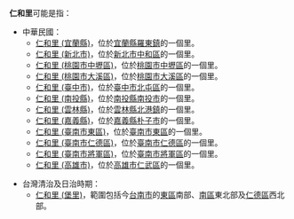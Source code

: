 '''仁和里'''可能是指：
*中華民國：
**[[仁和里_(宜蘭縣)|仁和里 (宜蘭縣)]]，位於[[宜蘭縣|宜蘭縣]][[羅東鎮_(臺灣)|羅東鎮]]的一個里。
**[[仁和里_(新北市)|仁和里 (新北市)]]，位於[[新北市|新北市]][[中和區|中和區]]的一個里。
**[[仁和里_(桃園市中壢區)|仁和里 (桃園市中壢區)]]，位於[[桃園市|桃園市]][[中壢區|中壢區]]的一個里。
**[[仁和里_(桃園市大溪區)|仁和里 (桃園市大溪區)]]，位於[[桃園市|桃園市]][[大溪區|大溪區]]的一個里。
**[[仁和里_(臺中市)|仁和里 (臺中市)]]，位於[[臺中市|臺中市]][[北屯區|北屯區]]的一個里。
**[[仁和里_(南投縣)|仁和里 (南投縣)]]，位於[[南投縣|南投縣]][[南投市|南投市]]的一個里。
**[[仁和里_(雲林縣)|仁和里 (雲林縣)]]，位於[[雲林縣|雲林縣]][[北港鎮_(臺灣)|北港鎮]]的一個里。
**[[仁和里_(嘉義縣)|仁和里 (嘉義縣)]]，位於[[嘉義縣|嘉義縣]][[朴子市|朴子市]]的一個里。
**[[仁和里_(臺南市東區)|仁和里 (臺南市東區)]]，位於[[臺南市|臺南市]][[東區_(台南市)|東區]]的一個里。
**[[仁和里_(臺南市仁德區)|仁和里 (臺南市仁德區)]]，位於[[臺南市|臺南市]][[仁德區|仁德區]]的一個里。
**[[仁和里_(臺南市將軍區)|仁和里 (臺南市將軍區)]]，位於[[臺南市|臺南市]][[將軍區|將軍區]]的一個里。
**[[仁和里_(高雄市)|仁和里 (高雄市)]]，位於[[高雄市|高雄市]][[仁武區|仁武區]]的一個里。

*台灣清治及日治時期：
**[[仁和里_(堡里)|仁和里 (堡里)]]，範圍包括今[[台南市|台南市]]的[[東區_(臺南市)|東區]]南部、[[南區_(臺南市)|南區]]東北部及[[仁德區|仁德區]]西北部。

{{消歧義|cat=三字臺灣里名消歧義}}